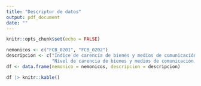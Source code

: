 ```yaml
---
title: "Descriptor de datos"
output: pdf_document
date: ""
---
```


```r
knitr::opts_chunk$set(echo = FALSE)
```

```r
nemonicos <- c("FCB_0201", "FCB_0202")
descripcion <- c("Índice de carencia de bienes y medios de comunicación, 2010",
                 "Nivel de carencia de bienes y medios de comunicación, 2010")
df <- data.frame(nemonico = nemonicos, descripcion = descripcion)

df |> knitr::kable()
```
